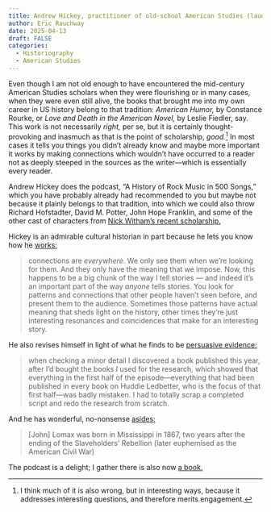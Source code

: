 ```yaml
---
title: Andrew Hickey, practitioner of old-school American Studies (laudatory)
author: Eric Rauchway
date: 2025-04-13
draft: FALSE
categories: 
  - Historiography
  - American Studies
---
```


Even though I am not old enough to have encountered the mid-century American Studies scholars when they were flourishing or in many cases, when they were even still alive, the books that brought me into my own career in US history belong to that tradition: *American Humor,* by Constance Rourke, or *Love and Death in the American Novel,* by Leslie Fiedler, say. This work is not necessarily *right,*  per se, but it is certainly thought-provoking and inasmuch as that is the point of scholarship, *good.*[^1] In most cases it tells you things you didn't already know and maybe more important it works by making connections which wouldn't have occurred to a reader not as deeply steeped in the sources as the writer---which is essentially every reader.

Andrew Hickey does the podcast, "A History of Rock Music in 500 Songs," which you have probably already had recommended to you but maybe not because it plainly belongs to that tradition, into which we could also throw Richard Hofstadter, David M. Potter, John Hope Franklin, and some of the other cast of characters from [Nick Witham's recent scholarship.](https://press.uchicago.edu/ucp/books/book/chicago/P/bo196664682.html) 

Hickey is an admirable cultural historian in part because he lets you know how he [works:](https://500songs.com/podcast/song-177-never-learn-not-to-love-by-the-beach-boys-part-one/#more-2348)

>connections are *everywhere*. We only see them when we’re looking for them. And they only have the meaning that we impose. Now, this happens to be a big chunk of the way I tell stories — and indeed it’s an important part of the way *anyone* tells stories. You look for patterns and connections that other people haven’t seen before, and present them to the audience. Sometimes those patterns have actual meaning that sheds light on the history, other times they’re just interesting resonances and coincidences that make for an interesting story.

He also revises himself in light of what he finds to be [persuasive evidence:](https://500songs.com/2024/12/10/next-episode-coming-soon/)

>when checking a minor detail I discovered a book published this year, after I’d bought the books I used for the research, which showed that everything in the first half of the episode---everything that had been published in every book on Huddie Ledbetter, who is the focus of that first half---was badly mistaken. I had to totally scrap a completed script and redo the research from scratch. 

And he has wonderful, no-nonsense [asides:](https://500songs.com/podcast/song-177-never-learn-not-to-love-by-the-beach-boys-part-3-mister-can-you-give-me-some-direction/#more-2421)

>[John] Lomax was born in Mississippi in 1867, two years after the ending of the Slaveholders’ Rebellion (later euphemised as the American Civil War)

The podcast is a delight; I gather there is also now [a book.](https://books2read.com/u/mVrzYM) 

[^1]: I think much of it is also wrong, but in interesting ways, because it addresses interesting questions, and therefore merits engagement.